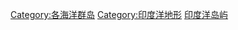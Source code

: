 {{Commons cat|Archipelagoes of the Indian Ocean}}

[[Category:各海洋群岛|Category:各海洋群岛]]
[[Category:印度洋地形|Category:印度洋地形]] 
[[Category:印度洋岛屿|]]